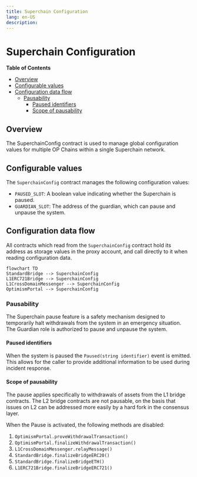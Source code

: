 ```yaml
---
title: Superchain Configuration
lang: en-US
description: 
---
```


# Superchain Configuration

<!-- START doctoc generated TOC please keep comment here to allow auto update -->
<!-- DON'T EDIT THIS SECTION, INSTEAD RE-RUN doctoc TO UPDATE -->
**Table of Contents**

- [Overview](#overview)
- [Configurable values](#configurable-values)
- [Configuration data flow](#configuration-data-flow)
  - [Pausability](#pausability)
    - [Paused identifiers](#paused-identifiers)
    - [Scope of pausability](#scope-of-pausability)

<!-- END doctoc generated TOC please keep comment here to allow auto update -->

## Overview

The SuperchainConfig contract is used to manage global configuration values for multiple OP Chains within
a single Superchain network.

## Configurable values

The `SuperchainConfig` contract manages the following configuration values:

- `PAUSED_SLOT`: A boolean value indicating whether the Superchain is paused.
- `GUARDIAN_SLOT`: The address of the guardian, which can pause and unpause the system.

## Configuration data flow

All contracts which read from the `SuperchainConfig` contract hold its address as storage values
in the proxy account, and call directly to it when reading configuration data.

```mermaid
flowchart TD
StandardBridge --> SuperchainConfig
L1ERC721Bridge --> SuperchainConfig
L1CrossDomainMessenger --> SuperchainConfig
OptimismPortal --> SuperchainConfig
```

### Pausability

The Superchain pause feature is a safety mechanism designed to temporarily halt withdrawals from the system in
an emergency situation. The Guardian role is authorized to pause and unpause the system.

#### Paused identifiers

When the system is paused the `Paused(string identifier)` event is emitted. This allows for the
caller to provide additional information to be used during incident response.

#### Scope of pausability

The pause applies specifically to withdrawals of assets from the L1 bridge contracts. The L2 bridge contracts
are not pausable, on the basis that issues on L2 can be addressed more easily by a hard fork in the consensus
layer.

When the Pause is activated, the following methods are disabled:

1. `OptimismPortal.proveWithdrawalTransaction()`
2. `OptimismPortal.finalizeWithdrawalTransaction()`
3. `L1CrossDomainMessenger.relayMessage()`
4. `StandardBridge.finalizeBridgeERC20()`
5. `StandardBridge.finalizeBridgeETH()`
6. `L1ERC721Bridge.finalizeBridgeERC721()`
